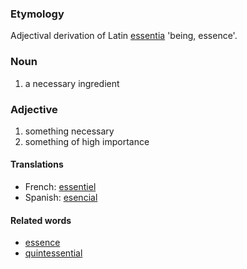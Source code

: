 ===Etymology===
Adjectival derivation of Latin [[essentia]] 'being, essence'.

===Noun===
# a necessary ingredient

===Adjective===
# something necessary
# something of high importance

====Translations====
*French: [[essentiel]]
*Spanish: [[esencial]]

====Related words====
*[[essence]]
*[[quintessential]]